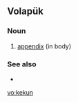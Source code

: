 ==Volapük==

===Noun===
{{infl|vo|noun}}
 
# [[appendix]] (in body)

===See also===
* {{l|vo|kekunaflamat}}

[[vo:kekun]]